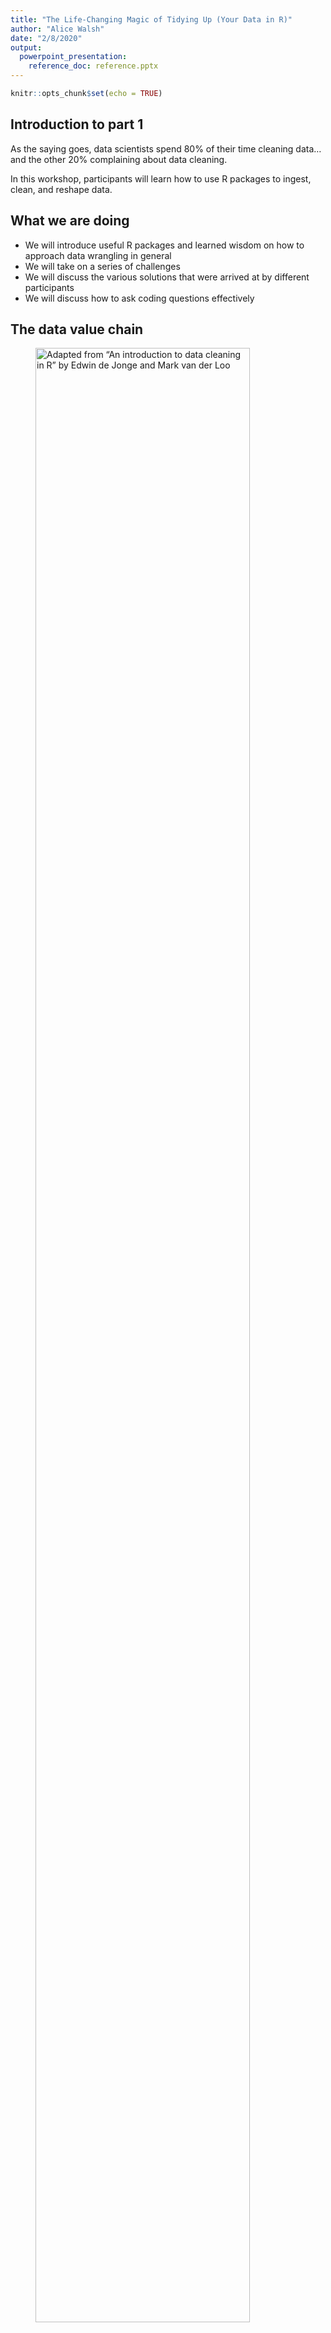 ```yaml
---
title: "The Life-Changing Magic of Tidying Up (Your Data in R)"
author: "Alice Walsh"
date: "2/8/2020"
output: 
  powerpoint_presentation:
    reference_doc: reference.pptx
---
```


```r
knitr::opts_chunk$set(echo = TRUE)
```

## Introduction to part 1

As the saying goes, data scientists spend 80% of their time cleaning data... and the other 20% complaining about data cleaning. 


In this workshop, participants will learn how to use R packages to ingest, clean, and reshape data.

## What we are doing

- We will introduce useful R packages and learned wisdom on how to approach data wrangling in general
- We will take on a series of challenges 
- We will discuss the various solutions that were arrived at by different participants 
- We will discuss how to ask coding questions effectively 

## The data value chain

![Adapted from "An introduction to data cleaning in R" by Edwin de Jonge and Mark van der Loo](data_value_chain_figure.png){width=90%}


## Useful packages

+ tidyverse: readr, dplyr, tidyr, stringr, purrr
+ janitor
+ skimr
+ DataExplorer (requires later R version)


## Getting the @#$@! Data into R

What if the raw data cannot even get into R?

## What is tidy data?

https://r4ds.had.co.nz/tidy-data.html

There are three interrelated rules which make a dataset tidy:

1. Each variable must have its own column.
1. Each observation must have its own row.
1. Each value must have its own cell.

Usually datasets are organized to make *data entry* easy, but not to make *data analysis* easy.

## Example non-tidy data
https://r4ds.had.co.nz/tidy-data.html

```r
table2
#> # A tibble: 12 x 4
#>   country      year type           count
#>   <chr>       <int> <chr>          <int>
#> 1 Afghanistan  1999 cases            745
#> 2 Afghanistan  1999 population  19987071
#> 3 Afghanistan  2000 cases           2666
#> 4 Afghanistan  2000 population  20595360
#> 5 Brazil       1999 cases          37737
#> 6 Brazil       1999 population 172006362
#> # … with 6 more rows
```


## Example tidy data
https://r4ds.had.co.nz/tidy-data.html

```r
table1
#> # A tibble: 6 x 4
#>   country      year  cases population
#>   <chr>       <int>  <int>      <int>
#> 1 Afghanistan  1999    745   19987071
#> 2 Afghanistan  2000   2666   20595360
#> 3 Brazil       1999  37737  172006362
#> 4 Brazil       2000  80488  174504898
#> 5 China        1999 212258 1272915272
#> 6 China        2000 213766 1280428583
```

## Let's take on some challenges

1. Ingest rectangular data - readr vs. base R vs. data.table
2. Inspect the data - dplyr, skimr, DataExplorer
3. Fix some dirty fields - dplyr, tidyr, janitor
4. Pivoting - RIP to tidyr::gather(), tidyr::spread()
5. Pivoting - new tidyr `pivot_` functions
6. Ingest other data - JSON


## Go to RStudioCloud

LINK HERE

Go to exercises/challenge.Rmd

We will work on three Philadelphia datasets: locations of farmers markets, locations of Wawas, and real estate prices

## Time to share

![](data_cleaning_r.png){width=60%}

## How to ask better questions

a reprex is a *repr*oducible *ex*ample.

https://github.com/tidyverse/reprex


## Recommended reading

- https://learniningwithsckinta.netlify.com/post/2019-10-22_data_wrangling/
- https://www.tidyverse.org
- https://github.com/rstudio/cheatsheets
- https://cran.r-project.org/doc/contrib/de_Jonge+van_der_Loo-Introduction_to_data_cleaning_with_R.pdf
- https://resources.rstudio.com/rstudio-conf-2020/lightning-talk-maya-gans
